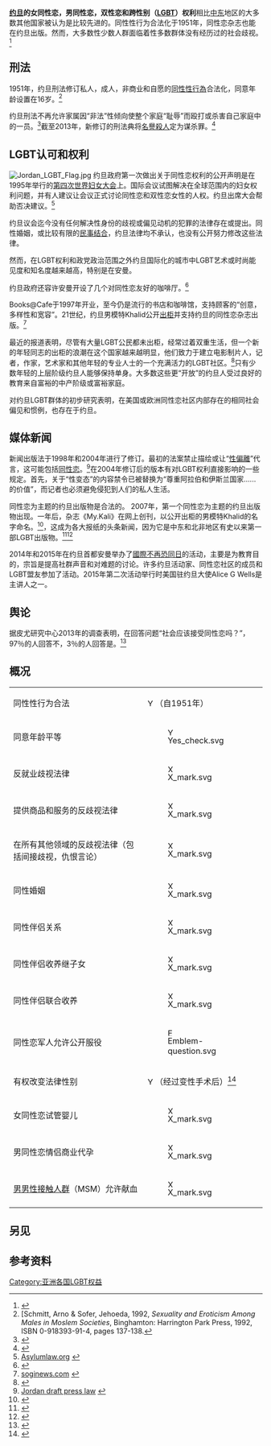 {{Infobox LGBT rights
| location_header = 约旦{{flagicon|JOR}}
| image        = LGBT flag map of Jordan.svg
| caption      = 虹色[[约旦|约旦]]
| legal_status = 合法（自1951年）
| gender_identity_expression = – <!--laws concerning sex-change, etc.-->
| recognition_of_relationships = 不承认同性伴侣
| recognition_of_relationships_restrictions = <!--Laws restricting marriage to man/woman, or banning civil unions-->
| adoption     = <!--adoption by same-sex couples-->
| military     = <!--Gays and lesbians allowed to serve openly or not-->
| discrimination_protections = 无 <!-- ([[#Discrimination_protections|see below]]) -->
}}
'''[[约旦|约旦]]的女同性恋，男同性恋，双性恋和跨性别（[[LGBT|LGBT]]）权利'''相比[[中东|中东]]地区的大多数其他国家被认为是比较先进的。同性性行为合法化于1951年，同性恋杂志也能在约旦出版。然而，大多数性少数人群面临着性多数群体没有经历过的社会歧视。<ref name="History">{{cite web |url=http://www.bbc.co.uk/news/world-25927595 |title=Where is it illegal to be gay? |accessdate=2014-02-23 |work=BBC News |archive-date=2014-02-23 |archive-url=https://web.archive.org/web/20140223042251/http://www.bbc.co.uk/news/world-25927595 |dead-url=no }}</ref>

==刑法==
1951年，约旦刑法修订私人，成人，非商业和自愿的[[同性性行為|同性性行為]]合法化，同意年龄设置在16岁。<ref>[Schmitt, Arno & Sofer, Jehoeda, 1992, ''Sexuality and Eroticism Among Males in Moslem Societies'', Binghamton: Harrington Park Press, 1992, ISBN 0-918393-91-4, pages 137-138.</ref>

约旦刑法不再允许家属因“非法”性倾向使整个家庭“耻辱”而殴打或杀害自己家庭中的一员。<ref>{{Cite web | url=http://news.bbc.co.uk/2/hi/middle_east/3088828.stm | title=Middle East 'Honour killings' law blocked | publisher=BBC News | date=2003-09-08 | accessdate=2011-01-20 | archive-date=2019-06-15 | archive-url=https://web.archive.org/web/20190615073817/http://news.bbc.co.uk/2/hi/middle_east/3088828.stm | dead-url=no }}</ref>截至2013年，新修订的刑法典将[[名譽殺人|名譽殺人]]定为谋杀罪。<ref>{{Cite web |url=http://www.msnbc.msn.com/id/19443398/ns/world_news-mideast_n_africa/t/jordan-courts-sentence-honor-killings/#.UPsbpPJyGSo |title=Jordan courts sentence 2 for ‘honor killings’ |access-date=2015-11-15 |archive-date=2019-12-18 |archive-url=https://web.archive.org/web/20191218084639/http://www.msnbc.msn.com/id/19443398/ns/world_news-mideast_n_africa/t/jordan-courts-sentence-honor-killings/#.UPsbpPJyGSo |dead-url=no }}</ref>

==LGBT认可和权利==
{{See also|LGBT權利運動}}
[[File:Jordan_LGBT_Flag.jpg|thumb]]
约旦政府第一次做出关于同性恋权利的公开声明是在1995年举行的[[第四次世界妇女大会|第四次世界妇女大会]]上。国际会议试图解决在全球范围内的妇女权利问题，并有人建议让会议正式讨论同性恋和双性恋女性的人权。约旦出席大会帮助否决建议。<ref name="asylumlaw2000">[http://www.asylumlaw.org/docs/sexualminorities/Jordan%202%20SO%20%5B97-2000%5D.pdf Asylumlaw.org] {{webarchive|url=https://web.archive.org/web/20120311084555/http://www.asylumlaw.org/docs/sexualminorities/Jordan%202%20SO%20%5B97-2000%5D.pdf |date=2012-03-11 }}</ref>

约旦议会迄今没有任何解决性身份的歧视或偏见动机的犯罪的法律存在或提出。同性婚姻，或比较有限的[[民事结合|民事结合]]，约旦法律均不承认，也没有公开努力修改这些法律。

然而，在LGBT权利和政党政治范围之外约旦国际化的城市中LGBT艺术或时尚能见度和知名度越来越高，特别是在安曼。

约旦政府还容许安曼开设了几个对同性恋友好的咖啡厅。<ref>{{cite web|url=http://www.al-monitor.com/pulse/originals/2014/08/jordan-homosexuality-gay-lesbian-rights-lgbt-conservative.html#ixzz3jxnbvtoT|title=Jordan LGBT rights|accessdate=2015-08-27|deadurl=yes|archiveurl=https://web.archive.org/web/20151008213845/http://www.al-monitor.com/pulse/originals/2014/08/jordan-homosexuality-gay-lesbian-rights-lgbt-conservative.html#ixzz3jxnbvtoT|archivedate=2015-10-08}}</ref>

Books@Cafe于1997年开业，至今仍是流行的书店和咖啡馆，支持顾客的“创意，多样性和宽容”。21世纪，约旦男模特Khalid公开[[出柜|出柜]]并支持约旦的同性恋杂志出版。<ref>[http://www.soginews.com/4881-mena/ soginews.com] {{webarchive|url=https://archive.is/20150309120837/http://www.soginews.com/4881-mena/ |date=2015-03-09 }}</ref>

最近的报道表明，尽管有大量LGBT公民都未出柜，经常过着双重生活，但一个新的年轻同志的出柜的浪潮在这个国家越来越明显，他们致力于建立电影制片人，记者，作家，艺术家和其他年轻的专业人士的一个充满活力的LGBT社区。<ref>{{Cite web |url=http://www.black-iris.com/2008/05/09/movie-reviews-three-stories-from-amman/ |title=Movie Reviews | Three Stories From Amman at The Black Iris of Jordan |publisher=Black-iris.com |date= |accessdate=2011-01-20 |archive-date=2018-07-06 |archive-url=https://web.archive.org/web/20180706204737/http://black-iris.com/2008/05/09/movie-reviews-three-stories-from-amman/ |dead-url=no }}</ref>只有少数年轻的上层阶级约旦人能够保持单身。大多数这些更“开放”的约旦人受过良好的教育来自富裕的中产阶级或富裕家庭。

对约旦LGBT群体的初步研究表明，在美国或欧洲同性恋社区内部存在的相同社会偏见和惯例，也存在于约旦。

==媒体新闻==



新闻出版法于1998年和2004年进行了修订。最初的法案禁止描绘或让“[[性偏離|性偏離]]”代言，这可能包括[[同性恋|同性恋]]。<ref>[http://www.article19.org/pdfs/press/jordan-draft-press-law.pdf Jordan draft press law] {{webarchive|url=https://web.archive.org/web/20060221014815/http://www.article19.org/pdfs/press/jordan-draft-press-law.pdf |date=2006-02-21 }}</ref>在2004年修订后的版本有对LGBT权利直接影响的一些规定。首先，关于“性变态”的内容禁令已被替换为“尊重阿拉伯和伊斯兰国家......的价值”，而记者也必须避免侵犯到人们的私人生活。

同性恋为主题的约旦出版物是合法的。 2007年，第一个同性恋为主题的约旦出版物出现。一年后，杂志《My.Kali》在网上创刊，以公开出柜的男模特Khalid的名字命名。<ref>{{Cite web |url=http://www.polarimagazine.com/lgbt-history-month/lgbt-hero-khalid/ |title=LGBT hero Khalid |access-date=2015-11-15 |archive-date=2019-06-10 |archive-url=https://web.archive.org/web/20190610095620/http://www.polarimagazine.com/lgbt-history-month/lgbt-hero-khalid/ |dead-url=no }}</ref>，这成为各大报纸的头条新闻，因为它是中东和北非地区有史以来第一部LGBT出版物。<ref>{{Cite web |url=http://www.ilgrandecolibri.com/2012/08/jordan-gay-mykalimag.html |title="Jordan: a gay magazine gives an hope to Middle East", ''Ilgrandecolibri.com'', retrieved 11 August 2012 |access-date=2015-11-15 |archive-date=2012-10-15 |archive-url=https://web.archive.org/web/20121015182102/http://www.ilgrandecolibri.com/2012/08/jordan-gay-mykalimag.html |dead-url=no }}</ref><ref>{{Cite web | url=http://www.gaymiddleeast.com/country/jordan.htm | title=Gay Egypy | publisher=Gay Middle East | accessdate=2011-01-20 | deadurl=yes | archiveurl=https://web.archive.org/web/20110711080257/http://gaymiddleeast.com/country/jordan.htm | archivedate=2011年7月11日 }}</ref>

2014年和2015年在约旦首都安曼举办了[[國際不再恐同日|國際不再恐同日]]的活动，主要是为教育目的，宗旨是提高社群声音和对难题的讨论。许多约旦活动家、同性恋社区的成员和LGBT盟友参加了活动。2015年第二次活动举行时美国驻约旦大使Alice G Wells是主讲人之一。

==舆论==
据皮尤研究中心2013年的调查表明，在回答问题“社会应该接受同性恋吗？”，97％的人回答不，3％的人回答是。<ref>{{Cite web |url=http://www.pewglobal.org/2013/06/04/the-global-divide-on-homosexuality/ |title=The Global Divide on Homosexuality |access-date=2015-11-15 |archive-date=2013-11-03 |archive-url=https://web.archive.org/web/20131103034522/http://www.pewglobal.org/2013/06/04/the-global-divide-on-homosexuality/ |dead-url=no }}</ref>

==概况==
{| class="wikitable"
|-
| 同性性行为合法
| [[File:Yes_check.svg|15px]]（自1951年）
|-
| 同意年龄平等
| [[File:Yes_check.svg|15px]]
|-
| 反就业歧视法律
| [[Image:X_mark.svg|15px]] 
|-
| 提供商品和服务的反歧视法律
| [[Image:X_mark.svg|15px]] 
|-
| 在所有其他领域的反歧视法律（包括间接歧视，仇恨言论）
| [[Image:X_mark.svg|15px]] 
|-
| 同性婚姻
| [[Image:X_mark.svg|15px]]
|-
| 同性伴侣关系
| [[Image:X_mark.svg|15px]] 
|-
| 同性伴侣收养继子女
| [[Image:X_mark.svg|15px]] 
|-
| 同性伴侣联合收养
| [[Image:X_mark.svg|15px]]
|-
| 同性恋军人允许公开服役
| [[Image:Emblem-question.svg|15px]]
|-
| 有权改变法律性别
| [[File:Yes_check.svg|15px]]（经过变性手术后）<ref>{{Cite web |url=http://www.ammonnews.net/article.aspx?articleno=208487 |title=www.ammonnews.net |access-date=2015-11-15 |archive-date=2016-03-04 |archive-url=https://web.archive.org/web/20160304062911/http://www.ammonnews.net/article.aspx?articleno=208487 |dead-url=no }}</ref>
|-
| 女同性恋试管婴儿
| [[Image:X_mark.svg|15px]]
|-
| 男同性恋情侣商业代孕
| [[Image:X_mark.svg|15px]] 
|-
| [[男男性接触人群|男男性接触人群]]（MSM）允许献血
| [[File:X_mark.svg|15px]] 
|}

==另见==
{{Portal bar|LGBT|人权}}

==参考资料==
{{reflist|2}}
{{Asia in topic|LGBT权益}}

{{DEFAULTSORT:Lgbt Rights In Jordan}}
[[Category:亚洲各国LGBT权益|Category:亚洲各国LGBT权益]]
